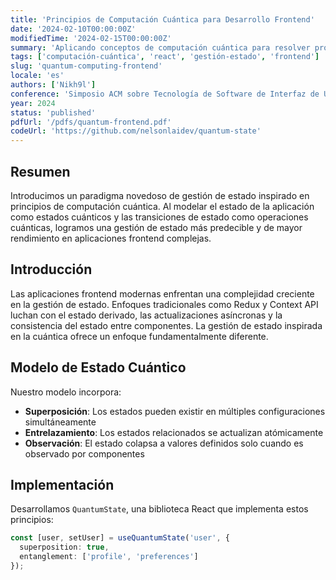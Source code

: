 ```yaml
---
title: 'Principios de Computación Cuántica para Desarrollo Frontend'
date: '2024-02-10T00:00:00Z'
modifiedTime: '2024-02-15T00:00:00Z'
summary: 'Aplicando conceptos de computación cuántica para resolver problemas complejos de gestión de estado en aplicaciones frontend modernas.'
tags: ['computación-cuántica', 'react', 'gestión-estado', 'frontend']
slug: 'quantum-computing-frontend'
locale: 'es'
authors: ['Nikh9l']
conference: 'Simposio ACM sobre Tecnología de Software de Interfaz de Usuario 2024'
year: 2024
status: 'published'
pdfUrl: '/pdfs/quantum-frontend.pdf'
codeUrl: 'https://github.com/nelsonlaidev/quantum-state'
---
```


## Resumen

Introducimos un paradigma novedoso de gestión de estado inspirado en principios de computación cuántica. Al modelar el estado de la aplicación como estados cuánticos y las transiciones de estado como operaciones cuánticas, logramos una gestión de estado más predecible y de mayor rendimiento en aplicaciones frontend complejas.

## Introducción

Las aplicaciones frontend modernas enfrentan una complejidad creciente en la gestión de estado. Enfoques tradicionales como Redux y Context API luchan con el estado derivado, las actualizaciones asíncronas y la consistencia del estado entre componentes. La gestión de estado inspirada en la cuántica ofrece un enfoque fundamentalmente diferente.

## Modelo de Estado Cuántico

Nuestro modelo incorpora:
- **Superposición**: Los estados pueden existir en múltiples configuraciones simultáneamente
- **Entrelazamiento**: Los estados relacionados se actualizan atómicamente
- **Observación**: El estado colapsa a valores definidos solo cuando es observado por componentes

## Implementación

Desarrollamos `QuantumState`, una biblioteca React que implementa estos principios:
```typescript
const [user, setUser] = useQuantumState('user', {
  superposition: true,
  entanglement: ['profile', 'preferences']
});